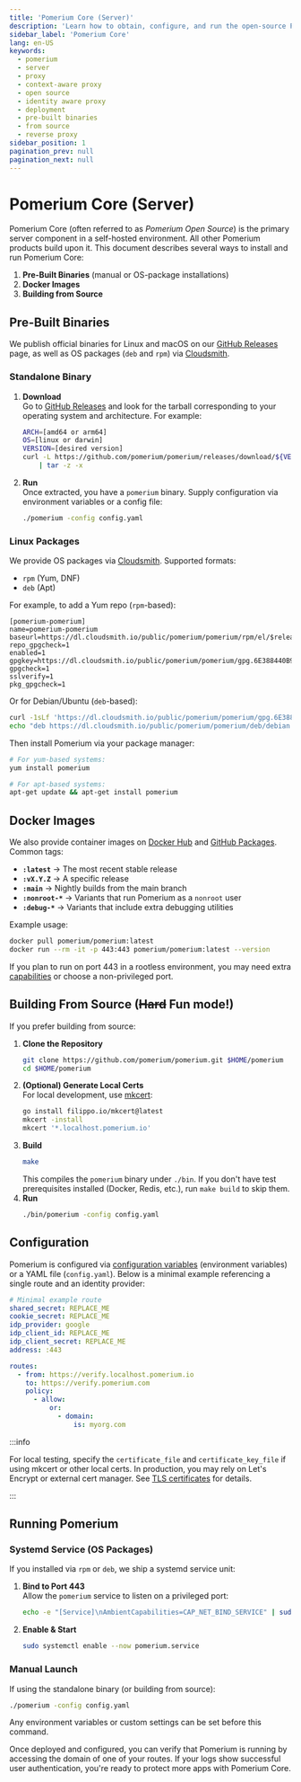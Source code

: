 ```yaml
---
title: 'Pomerium Core (Server)'
description: 'Learn how to obtain, configure, and run the open-source Pomerium server through pre-built binaries, Linux packages, Docker images, or building from source.'
sidebar_label: 'Pomerium Core'
lang: en-US
keywords:
  - pomerium
  - server
  - proxy
  - context-aware proxy
  - open source
  - identity aware proxy
  - deployment
  - pre-built binaries
  - from source
  - reverse proxy
sidebar_position: 1
pagination_prev: null
pagination_next: null
---
```


# Pomerium Core (Server)

Pomerium Core (often referred to as _Pomerium Open Source_) is the primary server component in a self-hosted environment. All other Pomerium products build upon it. This document describes several ways to install and run Pomerium Core:

1. **Pre-Built Binaries** (manual or OS-package installations)
2. **Docker Images**
3. **Building from Source**

## Pre-Built Binaries

We publish official binaries for Linux and macOS on our [GitHub Releases](https://github.com/pomerium/pomerium/releases) page, as well as OS packages (`deb` and `rpm`) via [Cloudsmith](https://cloudsmith.io/~pomerium/repos/pomerium/packages/).

### Standalone Binary

1. **Download**  
   Go to [GitHub Releases](https://github.com/pomerium/pomerium/releases) and look for the tarball corresponding to your operating system and architecture. For example:

   ```bash
   ARCH=[amd64 or arm64]
   OS=[linux or darwin]
   VERSION=[desired version]
   curl -L https://github.com/pomerium/pomerium/releases/download/${VERSION}/pomerium-${OS}-${ARCH}.tar.gz \
       | tar -z -x
   ```

2. **Run**  
   Once extracted, you have a `pomerium` binary. Supply configuration via environment variables or a config file:

   ```bash
   ./pomerium -config config.yaml
   ```

### Linux Packages

We provide OS packages via [Cloudsmith](https://cloudsmith.io/~pomerium/repos/pomerium/setup/). Supported formats:

- `rpm` (Yum, DNF)
- `deb` (Apt)

For example, to add a Yum repo (`rpm`-based):

```abnf title="/etc/yum.repos.d/pomerium-pomerium.repo"
[pomerium-pomerium]
name=pomerium-pomerium
baseurl=https://dl.cloudsmith.io/public/pomerium/pomerium/rpm/el/$releasever/$basearch
repo_gpgcheck=1
enabled=1
gpgkey=https://dl.cloudsmith.io/public/pomerium/pomerium/gpg.6E388440B94E1407.key
gpgcheck=1
sslverify=1
pkg_gpgcheck=1
```

Or for Debian/Ubuntu (`deb`-based):

```bash
curl -1sLf 'https://dl.cloudsmith.io/public/pomerium/pomerium/gpg.6E388440B94E1407.key' | apt-key add -
echo "deb https://dl.cloudsmith.io/public/pomerium/pomerium/deb/debian buster main" > /etc/apt/sources.list.d/pomerium-pomerium.list
```

Then install Pomerium via your package manager:

```bash
# For yum-based systems:
yum install pomerium

# For apt-based systems:
apt-get update && apt-get install pomerium
```

## Docker Images

We also provide container images on [Docker Hub](https://hub.docker.com/r/pomerium/pomerium) and [GitHub Packages](https://github.com/pomerium/pomerium/pkgs/container/pomerium). Common tags:

- **`:latest`** → The most recent stable release
- **`:vX.Y.Z`** → A specific release
- **`:main`** → Nightly builds from the main branch
- **`:nonroot-*`** → Variants that run Pomerium as a `nonroot` user
- **`:debug-*`** → Variants that include extra debugging utilities

Example usage:

```bash
docker pull pomerium/pomerium:latest
docker run --rm -it -p 443:443 pomerium/pomerium:latest --version
```

If you plan to run on port 443 in a rootless environment, you may need extra [capabilities](https://linux-audit.com/linux-capabilities-hardening-linux-binaries-by-removing-setuid/) or choose a non-privileged port.

## Building From Source (~~Hard~~ Fun mode!)

If you prefer building from source:

1. **Clone the Repository**
   ```bash
   git clone https://github.com/pomerium/pomerium.git $HOME/pomerium
   cd $HOME/pomerium
   ```
2. **(Optional) Generate Local Certs**  
   For local development, use [mkcert](https://mkcert.dev/):
   ```bash
   go install filippo.io/mkcert@latest
   mkcert -install
   mkcert '*.localhost.pomerium.io'
   ```
3. **Build**
   ```bash
   make
   ```
   This compiles the `pomerium` binary under `./bin`. If you don't have test prerequisites installed (Docker, Redis, etc.), run `make build` to skip them.
4. **Run**
   ```bash
   ./bin/pomerium -config config.yaml
   ```

## Configuration

Pomerium is configured via [configuration variables](/docs/reference) (environment variables) or a YAML file (`config.yaml`). Below is a minimal example referencing a single route and an identity provider:

```yaml title="config.yaml"
# Minimal example route
shared_secret: REPLACE_ME
cookie_secret: REPLACE_ME
idp_provider: google
idp_client_id: REPLACE_ME
idp_client_secret: REPLACE_ME
address: :443

routes:
  - from: https://verify.localhost.pomerium.io
    to: https://verify.pomerium.com
    policy:
      - allow:
          or:
            - domain:
                is: myorg.com
```

:::info

For local testing, specify the `certificate_file` and `certificate_key_file` if using mkcert or other local certs. In production, you may rely on Let's Encrypt or external cert manager. See [TLS certificates](/docs/guides/certificates) for details.

:::

## Running Pomerium

### Systemd Service (OS Packages)

If you installed via `rpm` or `deb`, we ship a systemd service unit:

1. **Bind to Port 443**  
   Allow the `pomerium` service to listen on a privileged port:
   ```bash
   echo -e "[Service]\nAmbientCapabilities=CAP_NET_BIND_SERVICE" | sudo SYSTEMD_EDITOR=tee systemctl edit pomerium
   ```
2. **Enable & Start**
   ```bash
   sudo systemctl enable --now pomerium.service
   ```

### Manual Launch

If using the standalone binary (or building from source):

```bash
./pomerium -config config.yaml
```

Any environment variables or custom settings can be set before this command.

Once deployed and configured, you can verify that Pomerium is running by accessing the domain of one of your routes. If your logs show successful user authentication, you're ready to protect more apps with Pomerium Core.

